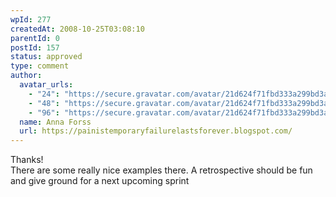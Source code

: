 ```yaml
---
wpId: 277
createdAt: 2008-10-25T03:08:10
parentId: 0
postId: 157
status: approved
type: comment
author:
  avatar_urls:
    - "24": "https://secure.gravatar.com/avatar/21d624f71fbd333a299bd3ab2457a8ae?s=24&d=mm&r=g"
    - "48": "https://secure.gravatar.com/avatar/21d624f71fbd333a299bd3ab2457a8ae?s=48&d=mm&r=g"
    - "96": "https://secure.gravatar.com/avatar/21d624f71fbd333a299bd3ab2457a8ae?s=96&d=mm&r=g"
  name: Anna Forss
  url: https://painistemporaryfailurelastsforever.blogspot.com/
---
```


Thanks!  
There are some really nice examples there. A retrospective should be fun and give ground for a next upcoming sprint
